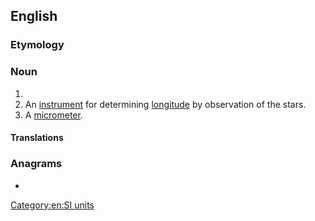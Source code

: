 {{also|mega-meter}}
==English==

===Etymology===
{{confix|mega|meter|lang=en}}

===Noun===
{{en-noun}}

# {{alternative spelling of|megametre|from=US|lang=en}}
# An [[instrument]] for determining [[longitude]] by observation of the stars.
# A [[micrometer]].
#: {{rfquotek|Knight}}

{{Webster 1913}}

====Translations====
{{trans-see|megametre}}

===Anagrams===
* {{anagrams|en|megametre}}

[[Category:en:SI units]]
